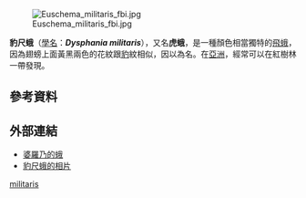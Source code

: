 {{Speciesbox
| name = 豹尺蛾
| image = Dysphania_militaris.jpg
| image_width = 240px
| genus = Dysphania
| species = militaris
| authority = ([[林奈|Linnaeus]], 1758)
| synonyms = 
*''Phalaena militaris'' <small>Linnaeus, 1758</small>
*''Euschema abrupta'' <small>Walker, 1862</small>
*''Dysphania militaris abnegata'' <small>Prout, 1917</small>
}}
[[Image:Euschema_militaris_fbi.jpg|thumb]]

'''豹尺蛾'''（[[學名|學名]]：'''''Dysphania militaris'''''），又名'''虎蛾'''，是一種顏色相當獨特的[[飛蛾|飛蛾]]，因為翅螃上面黃黑兩色的花紋跟[[豹|豹]]紋相似，因以為名。在[[亞洲|亞洲]]，經常可以在紅樹林一帶發現。

== 參考資料 ==
{{reflist}}

== 外部連結 ==
*[http://www.mothsofborneo.com/part-9/dysphaniini/dysphaniini_1_2.php 婆羅乃的蛾] {{Wayback|url=http://www.mothsofborneo.com/part-9/dysphaniini/dysphaniini_1_2.php |date=20200127144540 }}
*[http://ccs-hk.org/DM/butterfly/Geometrid/Dysphania-militaris.html 豹尺蛾的相片]{{Webarchive|url=https://archive.is/20130414105328/http://ccs-hk.org/DM/butterfly/Geometrid/Dysphania-militaris.html |date=2013-04-14 }}
{{Taxonbar|from=Q1318112}}

[[Category:豹尺蛾屬|militaris]]